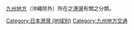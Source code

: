 [[九州地方|九州地方]]（沖繩除外）所在之[[港灣|港灣]]有關之分類。
{{Commonscat|Ports and harbours in Kyūshū and Okinawa region}}

[[Category:日本港灣_(地域別)|Category:日本港灣 (地域別)]]
[[Category:九州地方交通|Category:九州地方交通]]